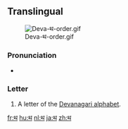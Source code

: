 ==Translingual==
[[File:Deva-थ-order.gif|thumb]]

===Pronunciation===
* {{IPA|/t̪ʰə/|lang=mul}}

===Letter===
{{mul-deva|tha}}

# A letter of the [[Devanagari alphabet]].

[[fr:थ]]
[[hu:थ]]
[[nl:थ]]
[[ja:थ]]
[[zh:थ]]